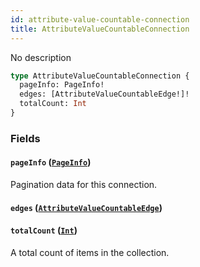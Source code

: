 ```yaml
---
id: attribute-value-countable-connection
title: AttributeValueCountableConnection
---
```


No description

```graphql
type AttributeValueCountableConnection {
  pageInfo: PageInfo!
  edges: [AttributeValueCountableEdge!]!
  totalCount: Int
}
```

### Fields

#### `pageInfo` ([`PageInfo`](../../../developer/api-reference/objects/page-info))

Pagination data for this connection.

#### `edges` ([`AttributeValueCountableEdge`](../../../developer/api-reference/objects/attribute-value-countable-edge))

#### `totalCount` ([`Int`](../../../developer/api-reference/scalars/int))

A total count of items in the collection.
